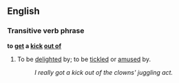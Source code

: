 ==English==
===Transitive verb phrase===
'''to [[get]] a [[kick]] [[out of]]'''

#To be [[delight]]ed by; to be [[tickle]]d or [[amuse]]d by.
#:''I really got a kick out of the clowns' juggling act.''